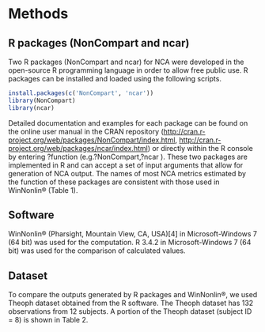# Methods

## R packages (NonCompart and ncar)

Two R packages (NonCompart and ncar) for NCA were developed in the open-source R programming language in order to allow free public use. R packages can be installed and loaded using the following scripts.

```r
install.packages(c('NonCompart', 'ncar'))
library(NonCompart)
library(ncar)
```

Detailed documentation and examples for each package can be found on the online user manual in the CRAN repository (<http://cran.r-project.org/web/packages/NonCompart/index.html>, <http://cran.r-project.org/web/packages/ncar/index.html>) or directly within the R console by entering ?function (e.g.?NonCompart,?ncar ). These two packages are implemented in R and can accept a set of input arguments that allow for generation of NCA output. The names of most NCA metrics estimated by the function of these packages are consistent with those used in WinNonlin® (Table 1).

## Software

WinNonlin® (Pharsight, Mountain View, CA, USA)[4] in Microsoft-Windows 7 (64 bit) was used for the computation. R 3.4.2 in Microsoft-Windows 7 (64 bit) was used for the comparison of calculated values.

## Dataset

To compare the outputs generated by R packages and WinNonlin®, we used Theoph dataset obtained from the R software. The Theoph dataset has 132 observations from 12 subjects. A portion of the Theoph dataset (subject ID = 8) is shown in Table 2.

